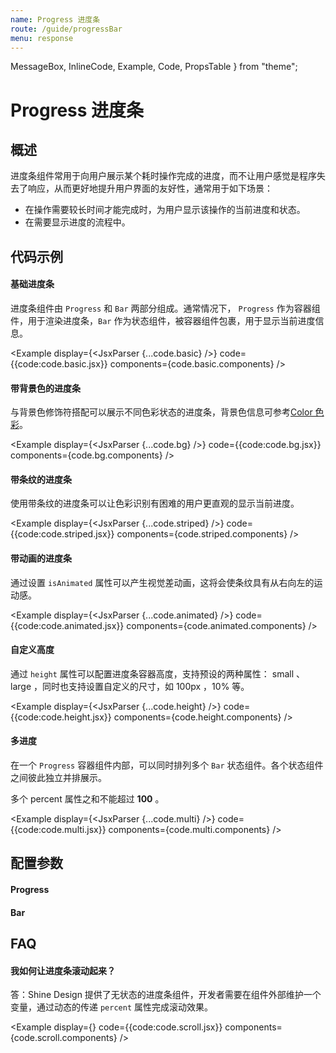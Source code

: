 ```yaml
---
name: Progress 进度条
route: /guide/progressBar
menu: response
---
```


  MessageBox,
  InlineCode,
  Example,
  Code,
  PropsTable
} from "theme";

# Progress 进度条
## 概述

进度条组件常用于向用户展示某个耗时操作完成的进度，而不让用户感觉是程序失去了响应，从而更好地提升用户界面的友好性，通常用于如下场景：

- 在操作需要较长时间才能完成时，为用户显示该操作的当前进度和状态。
- 在需要显示进度的流程中。

## 代码示例
#### 基础进度条

进度条组件由 `Progress` 和 `Bar` 两部分组成。通常情况下， `Progress` 作为容器组件，用于渲染进度条，`Bar` 作为状态组件，被容器组件包裹，用于显示当前进度信息。

  <Example 
    display={<JsxParser {...code.basic} />}
    code={{code:code.basic.jsx}}
    components={code.basic.components}
  />

#### 带背景色的进度条

与背景色修饰符搭配可以展示不同色彩状态的进度条，背景色信息可参考[Color 色彩](./color)。

  <Example 
    display={<JsxParser {...code.bg} />}
    code={{code:code.bg.jsx}}
    components={code.bg.components}
  />

#### 带条纹的进度条

使用带条纹的进度条可以让色彩识别有困难的用户更直观的显示当前进度。

  <Example 
    display={<JsxParser {...code.striped} />}
    code={{code:code.striped.jsx}}
    components={code.striped.components}
  />

#### 带动画的进度条

通过设置 `isAnimated` 属性可以产生视觉差动画，这将会使条纹具有从右向左的运动感。

  <Example 
    display={<JsxParser {...code.animated} />}
    code={{code:code.animated.jsx}}
    components={code.animated.components}
  />

#### 自定义高度

通过 `height` 属性可以配置进度条容器高度，支持预设的两种属性： small 、 large ，同时也支持设置自定义的尺寸，如 100px ，10% 等。

  <Example 
    display={<JsxParser {...code.height} />}
    code={{code:code.height.jsx}}
    components={code.height.components}
  />

#### 多进度

在一个 `Progress` 容器组件内部，可以同时排列多个 `Bar` 状态组件。各个状态组件之间彼此独立并排展示。

多个 percent 属性之和不能超过 **100** 。

  <Example 
    display={<JsxParser {...code.multi} />}
    code={{code:code.multi.jsx}}
    components={code.multi.components}
  />


## 配置参数

#### Progress

<PropsTable of={Progress} />

#### Bar

<PropsTable of={Bar} />

## FAQ

#### 我如何让进度条滚动起来？
答：Shine Design 提供了无状态的进度条组件，开发者需要在组件外部维护一个变量，通过动态的传递 `percent` 属性完成滚动效果。

  <Example 
    display={<Scroll />}
    code={{code:code.scroll.jsx}}
    components={code.scroll.components}
  />



